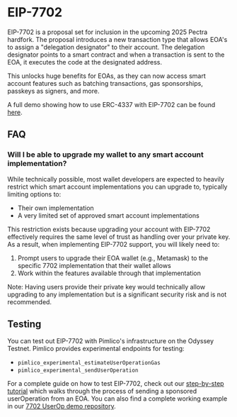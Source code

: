 # EIP-7702

EIP-7702 is a proposal set for inclusion in the upcoming 2025 Pectra hardfork. The proposal introduces a new transaction type that allows EOA's to assign a "delegation designator" to their account. The delegation designator points to a smart contract and when a transaction is sent to the EOA, it executes the code at the designated address.

This unlocks huge benefits for EOAs, as they can now access smart account features such as batching transactions, gas sponsorships, passkeys as signers, and more.

A full demo showing how to use ERC-4337 with EIP-7702 can be found [here](/permissionless/how-to/eip-7702-demo).

## FAQ

### Will I be able to upgrade my wallet to any smart account implementation?

While technically possible, most wallet developers are expected to heavily restrict which smart account implementations you can upgrade to, typically limiting options to:
- Their own implementation
- A very limited set of approved smart account implementations

This restriction exists because upgrading your account with EIP-7702 effectively requires the same level of trust as handling over your private key. As a result, when implementing EIP-7702 support, you will likely need to:

1. Prompt users to upgrade their EOA wallet (e.g., Metamask) to the specific 7702 implementation that their wallet allows
2. Work within the features available through that implementation

Note: Having users provide their private key would technically allow upgrading to any implementation but is a significant security risk and is not recommended.

## Testing

You can test out EIP-7702 with Pimlico's infrastructure on the Odyssey Testnet. Pimlico provides experimental endpoints for testing:
- `pimlico_experimental_estimateUserOperationGas`
- `pimlico_experimental_sendUserOperation`

For a complete guide on how to test EIP-7702, check out our [step-by-step tutorial](/permissionless/how-to/eip-7702-demo) which walks through the process of sending a sponsored userOperation from an EOA. You can also find a complete working example in our [7702 UserOp demo repository](https://github.com/pimlicolabs/7702-userop-demo).
